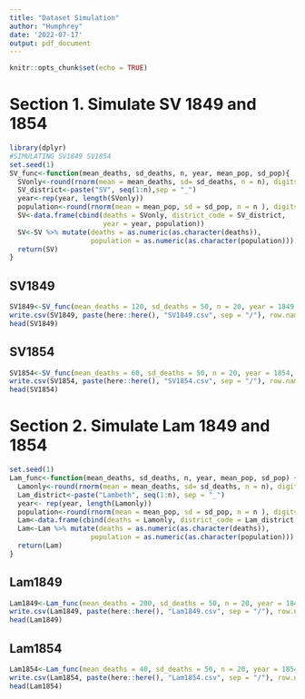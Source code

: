 ```yaml
---
title: "Dataset Simulation"
author: "Humphrey"
date: '2022-07-17'
output: pdf_document
---
```


```r
knitr::opts_chunk$set(echo = TRUE)
```

# Section 1. Simulate SV 1849 and 1854

```r
library(dplyr)
#SIMULATING SV1849 SV1854
set.seed(1)
SV_func<-function(mean_deaths, sd_deaths, n, year, mean_pop, sd_pop){
  SVonly<-round(rnorm(mean = mean_deaths, sd= sd_deaths, n = n), digits = 0)
  SV_district<-paste("SV", seq(1:n),sep = "_")
  year<-rep(year, length(SVonly))
  population<-round(rnorm(mean = mean_pop, sd = sd_pop, n = n ), digits = 0) + SVonly*10
  SV<-data.frame(cbind(deaths = SVonly, district_code = SV_district,
                       year = year, population))
  SV<-SV %>% mutate(deaths = as.numeric(as.character(deaths)),
                    population = as.numeric(as.character(population)))
  return(SV)
}
```

## SV1849

```r
SV1849<-SV_func(mean_deaths = 120, sd_deaths = 50, n = 20, year = 1849, mean_pop = 8045,sd_pop = 1000)
write.csv(SV1849, paste(here::here(), "SV1849.csv", sep = "/"), row.names = FALSE)
head(SV1849)
```

## SV1854

```r
SV1854<-SV_func(mean_deaths = 60, sd_deaths = 50, n = 20, year = 1854, mean_pop = 8045,sd_pop = 1000)
write.csv(SV1854, paste(here::here(), "SV1854.csv", sep = "/"), row.names = FALSE)
head(SV1854)
```


# Section 2. Simulate Lam 1849 and 1854

```r
set.seed(1)
Lam_func<-function(mean_deaths, sd_deaths, n, year, mean_pop, sd_pop) {
  Lamonly<-round(rnorm(mean = mean_deaths, sd= sd_deaths, n = n), digits = 0)
  Lam_district<-paste("Lambeth", seq(1:n), sep = "_")
  year<- rep(year, length(Lamonly))
  population<-round(rnorm(mean = mean_pop, sd = sd_pop, n = n ), digits = 0) + Lamonly*15
  Lam<-data.frame(cbind(deaths = Lamonly, district_code = Lam_district, year = year, population))
  Lam<-Lam %>% mutate(deaths = as.numeric(as.character(deaths)),
                    population = as.numeric(as.character(population)))
  return(Lam)
}
```

## Lam1849

```r
Lam1849<-Lam_func(mean_deaths = 200, sd_deaths = 50, n = 20, year = 1849, mean_pop = 9045,sd_pop = 1200)
write.csv(Lam1849, paste(here::here(), "Lam1849.csv", sep = "/"), row.names = FALSE)
head(Lam1849)
```

## Lam1854

```r
Lam1854<-Lam_func(mean_deaths = 40, sd_deaths = 50, n = 20, year = 1854, mean_pop = 9045,sd_pop = 1200)
write.csv(Lam1854, paste(here::here(), "Lam1854.csv", sep = "/"), row.names = FALSE)
head(Lam1854)

```
